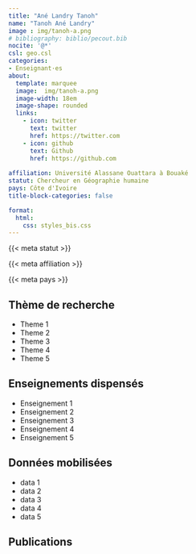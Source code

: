 ```yaml
---
title: "Ané Landry Tanoh"
name: "Tanoh Ané Landry"
image : img/tanoh-a.png
# bibliography: biblio/pecout.bib
nocite: '@*'
csl: geo.csl
categories: 
- Enseignant·es
about:
  template: marquee
  image:  img/tanoh-a.png
  image-width: 18em
  image-shape: rounded
  links:
    - icon: twitter
      text: twitter
      href: https://twitter.com
    - icon: github
      text: Github
      href: https://github.com
      
affiliation: Université Alassane Ouattara à Bouaké
statut: Chercheur en Géographie humaine
pays: Côte d'Ivoire
title-block-categories: false

format:
  html: 
    css: styles_bis.css
---
```


::: {#profil}
::: {#statut}
{{< meta statut >}}
:::

::: {#affiliation}
{{< meta affiliation >}}
:::

::: {#pays}
<i class="bi bi-globe2"></i> {{< meta pays >}}\
:::
:::

## <i class="bi bi-ui-checks-grid"></i> Thème de recherche

::: {#liste}
-   Theme 1
-   Theme 2
-   Theme 3
-   Theme 4
-   Theme 5
:::

## <i class="bi bi-person-video3"></i> Enseignements dispensés

<div>

-   Enseignement 1
-   Enseignement 2
-   Enseignement 3
-   Enseignement 4
-   Enseignement 5

</div>

## <i class="bi bi-clipboard-data"></i> Données mobilisées

-   data 1
-   data 2
-   data 3
-   data 4
-   data 5

## <i class="bi bi-file-earmark-text"></i> Publications

::: {#refs}
:::
